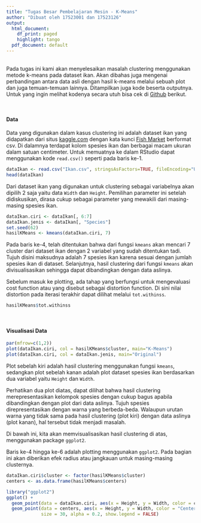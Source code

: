 ---
title: "Tugas Besar Pembelajaran Mesin - K-Means"
author: "Dibuat oleh 17523001 dan 17523126"
output:
  html_document:
    df_print: paged
    highlight: tango
  pdf_document: default
---
</br>
Pada tugas ini kami akan menyelesaikan masalah clustering menggunakan metode k-means pada dataset ikan. Akan dibahas juga mengenai perbandingan antara data asli dengan hasil k-means melalui sebuah plot dan juga temuan-temuan lainnya. Ditampilkan juga kode beserta outputnya. Untuk yang ingin melihat kodenya secara utuh bisa cek di [Github](https://github.com/AgentFighter/tubes_K-Means) berikut.

</br>

#### Data
Data yang digunakan dalam kasus clustering ini adalah dataset ikan yang didapatkan dari situs [kaggle.com](https://www.kaggle.com/datasets) dengan kata kunci [Fish Market](https://www.kaggle.com/aungpyaeap/fish-market) berformat csv.  Di dalamnya terdapat kolom spesies ikan dan berbagai macam ukuran dalam satuan centimeter.
Untuk memuatnya ke dalam RStudio dapat menggunakan kode `read.csv()` seperti pada baris ke-1.

```{r message=FALSE, warning=FALSE, attr.source = ".numberLines"}
dataIkan <- read.csv("Ikan.csv", stringsAsFactors=TRUE, fileEncoding="UTF-8-BOM")
head(dataIkan)
```

Dari dataset ikan yang digunakan untuk clustering sebagai variabelnya akan dipilih 2 saja yaitu data `Width` dan `Height`. Pemilihan parameter ini setelah didiskusikan, dirasa cukup sebagai parameter yang mewakili dari masing-masing spesies ikan.

```{r message=FALSE, warning=FALSE, attr.source = ".numberLines"}
dataIkan.ciri <- dataIkan[, 6:7]
dataIkan.jenis <- dataIkan[, "Species"]
set.seed(62)
hasilKMeans <- kmeans(dataIkan.ciri, 7)
```

Pada baris ke-4, telah ditentukan bahwa dari fungsi `kmeans` akan mencari 7 cluster dari dataset ikan dengan 2 variabel yang sudah ditentukan tadi. Tujuh disini maksudnya adalah 7 spesies ikan karena sesuai dengan jumlah spesies ikan di dataset. Selanjutnya, hasil clustering dari fungsi `kmeans` akan divisualisasikan sehingga dapat dibandingkan dengan data aslinya.

Sebelum masuk ke plotting, ada tahap yang berfungsi untuk mengevaluasi cost function atau yang disebut sebagai distortion function. Di sini nilai distortion pada iterasi terakhir dapat dilihat melalui `tot.withinss`.

```{r message=FALSE, warning=FALSE, attr.source = ".numberLines"}
hasilKMeans$tot.withinss
```

</br>

#### Visualisasi Data

```{r message=FALSE, warning=FALSE, attr.source = ".numberLines"}
par(mfrow=c(1,2))
plot(dataIkan.ciri, col = hasilKMeans$cluster, main="K-Means")
plot(dataIkan.ciri, col = dataIkan.jenis, main="Original")
```

Plot sebelah kiri adalah hasil clustering menggunakan fungsi `kmeans`, sedangkan plot sebelah kanan adalah plot dataset spesies ikan berdasarkan dua variabel yaitu `Height` dan `Width`. 

Perhatikan dua plot diatas, dapat dilihat bahwa hasil clustering merepresentasikan kelompok spesies dengan cukup bagus apabila dibandingkan dengan plot dari data aslinya. Tujuh spesies direpresentasikan dengan warna yang berbeda-beda. Walaupun urutan warna yang tidak sama pada hasil clustering (plot kiri) dengan data aslinya (plot kanan), hal tersebut tidak menjadi masalah.

Di bawah ini, kita akan memvisualisasikan hasil clustering di atas, menggunakan package `ggplot2`. 

Baris ke-4 hingga ke-6 adalah plotting menggunakan `ggplot2`. Pada bagian ini akan diberikan efek radius atau jangkauan untuk masing-masing clusternya. 

```{r message=FALSE, warning=FALSE, attr.source = ".numberLines"}
dataIkan.ciri$cluster <- factor(hasilKMeans$cluster)
centers <- as.data.frame(hasilKMeans$centers)

library("ggplot2")
ggplot() + 
  geom_point(data = dataIkan.ciri, aes(x = Height, y = Width, color = cluster)) + 
  geom_point(data = centers, aes(x = Height, y = Width, color = "Center"), 
             size = 30, alpha = 0.2, show.legend = FALSE)
```



